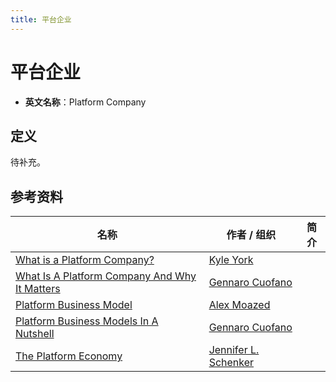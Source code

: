 ```yaml
---
title: 平台企业
---
```


# 平台企业

- **英文名称**：Platform Company

## 定义

待补充。

## 参考资料

| 名称                                                                                                          | 作者 / 组织                                                            | 简介 |
| ------------------------------------------------------------------------------------------------------------- | ---------------------------------------------------------------------- | ---- |
| [What is a Platform Company?](https://york.ie/blog/what-is-platform-company-moving-from-product-to-platform/) | [Kyle York](https://york.ie/blog/author/kyork/)                        |      |
| [What Is A Platform Company And Why It Matters](https://fourweekmba.com/platform-company/)                    | [Gennaro Cuofano](https://fourweekmba.com/author/thefourweekmbateam/)  |      |
| [Platform Business Model](https://www.applicoinc.com/blog/what-is-a-platform-business-model/)                 | [Alex Moazed](https://www.applicoinc.com/author/amoazed/)              |      |
| [Platform Business Models In A Nutshell](https://fourweekmba.com/platform-business-models/)                   | [Gennaro Cuofano ](https://fourweekmba.com/author/thefourweekmbateam/) |      |
| [The Platform Economy](https://innovator.news/the-platform-economy-3c09439b56)                                | [Jennifer L. Schenker](https://medium.com/@jennifer_45057)             |      |
